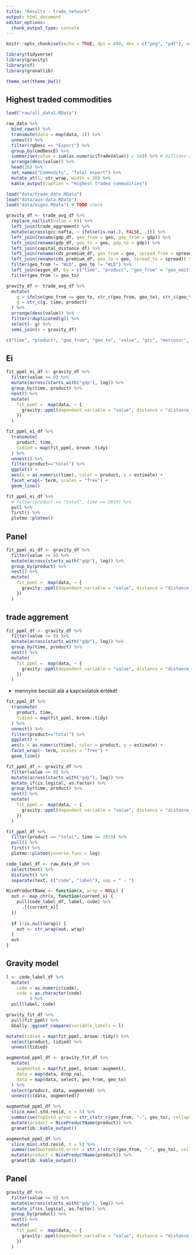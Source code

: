 ```yaml
---
title: "Results - trade_network"
output: html_document
editor_options: 
  chunk_output_type: console
---
```


```r
knitr::opts_chunk$set(echo = TRUE, dpi = 400, dev = c("png", "pdf"), error = TRUE)
```

```r
library(tidyverse)
library(gravity)
library(sf)
library(granatlib)

theme_set(theme_bw())
```

## Highest traded commodities

```r
load("raw/all_data1.RData")

raw_data %>% 
  bind_rows() %>% 
  transmute(data = map(data, 2)) %>% 
  unnest() %>% 
  filter(rgDesc == "Export") %>% 
  group_by(cmdDescE) %>% 
  summarise(value = sum(as.numeric(TradeValue)) / 1e9) %>% # billions and billions US dollar
  arrange(desc(value)) %>% 
  head(20) %>% 
  set_names("Commodity", "Total export") %>% 
  mutate_at(1, str_wrap, width = 30) %>% 
  kable_output(caption = "Highest traded commodities")
```


```r
load("data/trade_data.RData")
load("data/aux-data.RData")
load("data/eigen.RData") # TODO check
```

```r
gravity_df <- trade_avg_df %>% 
  replace_na(list(value = 0)) %>% 
  left_join(trade_aggrement) %>% 
  mutate(across(gcc:nafta, ~ ifelse(is.na(.), FALSE, .))) %>% 
  left_join(rename(gdp_df, geo_from = geo, gdp_from = gdp)) %>% 
  left_join(rename(gdp_df, geo_to = geo, gdp_to = gdp)) %>% 
  left_join(capital_distance_df) %>% 
  left_join(rename(cds_premium_df, geo_from = geo, spread_from = spread)) %>% 
  left_join(rename(cds_premium_df, geo_to = geo, spread_to = spread)) %>% 
  filter(geo_from != "WLD", geo_to != "WLD") %>%
  left_join(eigen_df, by = c("time", "product", "geo_from" = "geo_omit")) %>% 
  filter(geo_from != geo_to) 
```

```r
gravity_df <- trade_avg_df %>% 
  mutate(
    g = ifelse(geo_from <= geo_to, str_c(geo_from, geo_to), str_c(geo_to, geo_from)),
    g = str_c(g, time, product)
  ) %>% 
  arrange(desc(value)) %>% 
  filter(!duplicated(g)) %>% 
  select(- g) %>% 
  semi_join(x = gravity_df)
```   

```r
c("time", "product", "geo_from", "geo_to", "value", "gcc", "mercosur", "eu", "eurozone", "efta", "comesa", "afta", "nafta", "gdp_from", "gdp_to", "distance_km", "spread_from", "spread_to")
```

## Ei

```r
fit_ppml_ei_df <- gravity_df %>% 
  filter(value >= 0) %>%
  mutate(across(starts_with("gdp"), log)) %>% 
  group_by(time, product) %>% 
  nest() %>% 
  mutate(
    fit_ppml =  map(data, ~ {
      gravity::ppml(dependent_variable = "value", distance = "distance_km", additional_regressors = c("gdp_from", "gdp_to", "ei", "spread_from"), data = .)
    })
  )
```

```r
fit_ppml_ei_df %>% 
  transmute(
    product, time,
    tidied = map(fit_ppml, broom::tidy)
  ) %>% 
  unnest() %>% 
  filter(product=="total") %>% 
  ggplot() +
  aes(x = as.numeric(time), color = product, y = estimate) +
  facet_wrap(~ term, scales = "free") +
  geom_line()
```

```r
fit_ppml_ei_df %>% 
  # filter(product == "total", time == 2019) %>% 
  pull %>% 
  first() %>% 
  plotmo::plotmo()
```

## Panel

```r
fit_ppml_ei_df <- gravity_df %>% 
  filter(value >= 0) %>%
  mutate(across(starts_with("gdp"), log)) %>% 
  group_by(product) %>% 
  nest() %>% 
  mutate(
    fit_ppml =  map(data, ~ {
      gravity::ppml(dependent_variable = "value", distance = "distance_km", additional_regressors = c("gdp_from", "gdp_to", "ei", "spread_from"), data = .)
    })
  )
```

## trade aggrement

```r
fit_ppml_df <- gravity_df %>% 
  filter(value >= 0) %>%
  mutate(across(starts_with("gdp"), log)) %>% 
  group_by(time, product) %>% 
  nest() %>% 
  mutate(
    fit_ppml =  map(data, ~ {
      gravity::ppml(dependent_variable = "value", distance = "distance_km", additional_regressors = c("gdp_from", "gdp_to", "gcc", "mercosur", "efta", "comesa", "afta", "nafta"), data = .)
    })
  )
```

- mennyire becsüli alá a kapcsolatok értékét

```r
fit_ppml_df %>% 
  transmute(
    product, time,
    tidied = map(fit_ppml, broom::tidy)
  ) %>% 
  unnest() %>% 
  filter(product=="total") %>% 
  ggplot() +
  aes(x = as.numeric(time), color = product, y = estimate) +
  facet_wrap(~ term, scales = "free") +
  geom_line()
```

```r
fit_ppml_df <- gravity_df %>% 
  filter(value >= 0) %>%
  mutate(across(starts_with("gdp"), log)) %>% 
  mutate_if(is.logical, as.factor) %>% 
  group_by(time, product) %>% 
  nest() %>% 
  mutate(
    fit_ppml =  map(data, ~ {
      gravity::ppml(dependent_variable = "value", distance = "distance_km", additional_regressors = c("gdp_from", "gdp_to", "gcc", "mercosur", "efta", "comesa", "afta", "nafta", "ei", "spread_from"), data = .)
    })
  )
```

```r
fit_ppml_df %>% 
  filter(product == "total", time == 2019) %>% 
  pull() %>% 
  first() %>% 
  plotmo::plotmo(inverse.func = log)
```


```r
code_label_df <- raw_data_df %>% 
  select(text) %>% 
  distinct() %>% 
  separate(text, c("code", "label"), sep = " - ")

NiceProductName <- function(x, wrap = NULL) {
  out <- map_chr(x, function(current_x) {
    pull(code_label_df, label, code) %>% 
      .[[current_x]]
  })
  
  if (!is.null(wrap)) {
    out <- str_wrap(out, wrap)
  }
  out
}

```


## Gravity model

```r
l <- code_label_df %>% 
  mutate(
    code = as.numeric(code),
    code = as.character(code)
         ) %>% 
  pull(label, code)

gravity_fit_df %>% 
  pull(fit_ppml) %>% 
  GGally::ggcoef_compare(variable_labels = l)
```


```r
mutate(tidied = map(fit_ppml, broom::tidy)) %>% 
  select(product, tidied) %>% 
  unnest(tidied)
```

```r
augmented_ppml_df <- gravity_fit_df %>% 
  mutate(
    augmented = map(fit_ppml, broom::augment),
    data = map(data, drop_na),
    data = map(data, select, geo_from, geo_to)
  ) %>% 
  select(product, data, augmented) %>% 
  unnest(c(data, augmented))
```


```r
augmented_ppml_df %>% 
  slice_max(.std.resid, n = 5) %>% 
  summarise(top5std.error = str_c(str_c(geo_from, "-", geo_to), collapse = ", ")) %>% 
  mutate(product = NiceProductName(product)) %>% 
  granatlib::kable_output()
```

```r
augmented_ppml_df %>% 
  slice_min(.std.resid, n = 5) %>% 
  summarise(bottom5std.error = str_c(str_c(geo_from, "-", geo_to), collapse = ", ")) %>% 
  mutate(product = NiceProductName(product)) %>% 
  granatlib::kable_output()
```

## Panel

```r
gravity_df %>% 
  filter(value >= 0) %>%
  mutate(across(starts_with("gdp"), log)) %>% 
  mutate_if(is.logical, as.factor) %>% 
  group_by(product) %>% 
  nest() %>% 
  mutate(
    fit_ppml =  map(data, ~ {
      gravity::ppml(dependent_variable = "value", distance = "distance_km", additional_regressors = c("gdp_from", "gdp_to", "gcc", "mercosur", "efta", "comesa", "afta", "nafta", "ei", "spread_from"), data = .)
    })
  )
```

